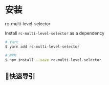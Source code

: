 # 安装

rc-multi-level-selector

Install `rc-multi-level-selector` as a dependency

```bash
# Yarn
$ yarn add rc-multi-level-selector

# NPM
$ npm install --save rc-multi-level-selector
```

## 快速导引
